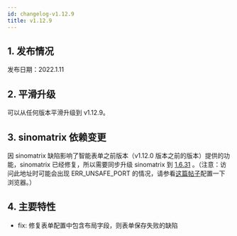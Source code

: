 ```yaml
---
id: changelog-v1.12.9
title: v1.12.9
---
```



## 1. 发布情况

发布日期：2022.1.11

<BundleList version="1.12.9" frontend="1.12.5" backend="1.12.9" />

## 2. 平滑升级

可以从任何版本平滑升级到 v1.12.9。

## 3. sinomatrix 依赖变更

因 sinomatrix 缺陷影响了智能表单之前版本（v1.12.0 版本之前的版本）提供的功能，sinomatrix 已经修复，所以需要同步升级 sinomatrix 到 [1.6.31](http://47.93.34.153:10080/sino-matrix/sino-matrix/blob/master/CHANGELOG.md) 。（注意：访问此地址时可能会出现 ERR_UNSAFE_PORT 的情况，请参看[这篇帖子](https://blog.csdn.net/kjcxmx/article/details/118122483)配置一下浏览器。）

## 4. 主要特性

- fix: 修复表单配置中包含布局字段，则表单保存失败的缺陷
